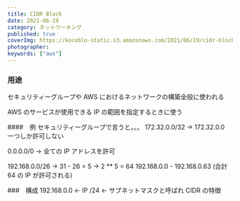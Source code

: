 ```yaml
---
title: CIDR Block
date: 2021-06-19
category: ネットワーキング
published: true
coverImg: https://kocoblo-static.s3.amazonaws.com/2021/06/19/cidr-block/cover-img.jpg
photographer:
keywords: ["aws"]
---
```


### 用途

セキュリティーグループや AWS におけるネットワークの構築全般に使われる

AWS のサービスが使用できる IP の範囲を指定するときに使う

####　例
セキュリティーグループで言うと。。。
172.32.0.0/32
-> 172.32.0.0 一つしか許可しない

0.0.0.0/0
-> 全ての IP アドレスを許可

192.168.0.0/26
-> 31 - 26 = 5
-> 2 \*\* 5 = 64
192.168.0.0 - 192.168.0.63 (合計 64 の IP が許可される)

###　構成
192.168.0.0 <- IP
/24 <- サブネットマスクと呼ばれ CIDR の特徴

